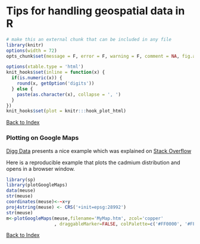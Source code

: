 Tips for handling geospatial data in R
========================================================
```r
# make this an external chunk that can be included in any file
library(knitr)
options(width = 72)
opts_chunk$set(message = F, error = F, warning = F, comment = NA, fig.align = 'center', dpi = 100, tidy = F, cache.path = '.cache/', fig.path = 'figure/')

options(xtable.type = 'html')
knit_hooks$set(inline = function(x) {
  if(is.numeric(x)) {
    round(x, getOption('digits'))
  } else {
    paste(as.character(x), collapse = ', ')
  }
})
knit_hooks$set(plot = knitr:::hook_plot_html)
```
[Back to Index](../README.html)


### Plotting on Google Maps

[Digg Data](http://diggdata.in/post/51396519384/plotting-geo-spatial-data-on-google-maps-in-r) presents a nice example which was explained on [Stack Overflow](http://stackoverflow.com/questions/19886996/understanding-spatial-objects-in-r)

Here is a reproducible  example that plots the cadmium distribution and opens in a browser window.

```r
library(sp)
library(plotGoogleMaps)
data(meuse)
str(meuse)
coordinates(meuse)<-~x+y
proj4string(meuse) <- CRS('+init=epsg:28992')
str(meuse)
m<-plotGoogleMaps(meuse,filename='MyMap.htm', zcol='copper'
                  , draggableMarker=FALSE, colPalette=c('#FF0000', '#FFA500', '#65ed12'))
```


[Back to Index](../README.html)
